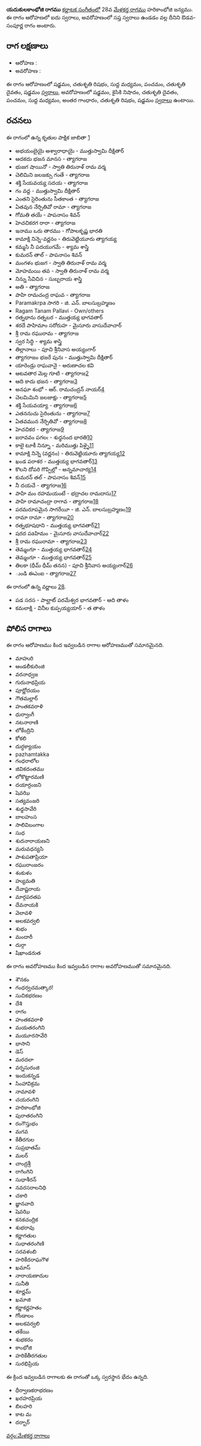 {{Infobox ragam
	| name          	= యదుకులకాంభోజి
	| synonym	    	= 
	| mela          	= 
	| chakra        	= 
	| janaka        	= 
	| type          	= ఔడవ-సంపూర్ణ
	| arohanam      	= {{svaraC|S|R2|M1|P|D2|S'}} 
	| avarohanam    	= {{svaraC|S'|N2|D2|P|M1|G3|R2|S}}
	| jeeva         	=
	| chhaya        	=
	| nyasa         	=
	| vishesha      	= 
	| equivalent  		= 
}}
{{కర్ణాటక సంగీత రాగాలు}}
'''యదుకులకాంభోజి రాగము''' [[కర్ణాటక సంగీతం]]లో 28వ [[మేళకర్త రాగము]] హరికాంభోజి జన్యము.  ఈ రాగం ఆరోహణలో ఐదు స్వరాలు, అవరోహణంలో సప్త స్వరాలు ఉండడం వల్ల దీనిని ఔడవ-సంపూర్ణ రాగం అంటారు.


==రాగ లక్షణాలు==


* ఆరోహణ : {{svaraC|S|R2|M1|P|D2|S'}} 
* అవరోహణ : {{svaraC|S'|N2|D2|P|M1|G3|R2|S}}

ఈ రాగం ఆరోహణంలో షడ్జమం, చతుశృతి రిషభం, సుద్ద మధ్యమం, పంచమం, చతుశృతి దైవతం, షడ్జమం [[స్వరాలు]], అవరోహణంలో షడ్జమం, కైసికి నిషాదం, చతుశృతి దైవతం, పంచమం, సుద్ద మధ్యమం, అంతర గాంధారం, చతుశృతి రిషభం, షడ్జమం [[స్వరాలు]] ఉంటాయి.

==రచనలు==
ఈ రాగంలో ఉన్న కృతుల పాక్షిక జాబితా [https://github.com/ssrihari/ragavardhini/blob/master/ragas/kritis.psv]
* అభయంబైయై అశ్వారాధాయై - ముత్తుస్వామి దీక్షితార్
* ఆదకదు భజన మానస - త్యాగరాజ
* భుజగ షాయినో - స్వాతి తిరునాళ్ రామ వర్మ
* చెలిమిని జలజక్సు గంతే - త్యాగరాజ
* శక్తి సేయవయ్య సదయ - త్యాగరాజ
* గం వద్ద - ముత్తుస్వామి దీక్షితార్
* ఎంతని సైరింతును సీతకాంత - త్యాగరాజ
* ఏతవున నేర్చితివో రామా - త్యాగరాజ
* గోమతి తయే - పాపనాసం శివన్
* హెచచికరగ రారా - త్యాగరాజ
* ఇనాము ఒరు తారము - గోపాలకృష్ణ భారతి
* కామాక్షి నిన్నె-వర్ణనం - తిరువెట్టియూరు త్యాగయ్య
* కమ్మసి నీ పదయుగమే - శ్యామ శాస్త్రి
* కుమరన్ తాల్ - పాపనాసం శివన్
* మంగళం భుజగ - స్వాతి తిరునాళ్ రామ వర్మ
* మోహమయి తవ - స్వాతి తిరునాళ్ రామ వర్మ
* నిన్ను సేవిచిన - సుబ్బరాయ శాస్త్రి
* అతి - త్యాగరాజ
* పాహి రామచంద్ర రాఘవ - త్యాగరాజ
* Paramakrpa సాగరి - జి. ఎన్. బాలసుబ్రహ్మణం
* Ragam Tanam Pallavi - Own/others
* రత్నభాను రత్నబర - ముత్తయ్య భాగవతార్
* శరదే పాహిమాం సరోరుహ - మైసూరు వాసుదేవాచార్
* శ్రీ రామ రఘురామ - త్యాగరాజ
* స్వర సిద్ధి - శ్యామ శాస్త్రి
* తిల్లానాలు - పూచి శ్రీనివాస అయ్యంగార్
* త్యాగరాజం భజరే పునః - ముత్తుస్వామి దీక్షితార్
* యారెండ్రు రాఘవానై - అరుణాచల కవి
* ఆటవతార మెల్ల గూటి - త్యాగరాజ[http://www.karnatik.com/c1372.shtml]
* ఆది కాదు భజన - త్యాగరాజ[http://www.karnatik.com/c1375.shtml]
* అనఘా శంభో - ఆర్. రామచంద్రన్ నాయర్[http://www.karnatik.com/c3088.shtml]
* చెలమిమిని జలజాక్షు - త్యాగరాజ[http://www.karnatik.com/c2238.shtml]
* శక్తి సేయవయ్యా - త్యాగరాజ[http://www.karnatik.com/c2255.shtml]
* ఎతననుచు సైరింతును - త్యాగరాజ[http://www.karnatik.com/c2305.shtml]
* ఏతవమున నేర్చితివో - త్యాగరాజ[http://www.karnatik.com/c2313.shtml]
* హెచచికర - త్యాగరాజ[http://www.karnatik.com/c1290.shtml]
* ఐరావవం పగలఁ - శుధ్ధనంద భారతి[http://www.karnatik.com/c1684.shtml]
* కాలై టూకీ నిన్నూ - మరిముత్తు పిళ్ళై[http://www.karnatik.com/c1228.shtml]
* కామాక్షి నిన్నె (వర్ణనం) - తిరువెట్టియూరు త్యాగయ్య[http://www.karnatik.com/c3004.shtml]
* ఖండ పరాశర - ముత్తయ్య భాగవతార్[http://www.karnatik.com/c1980.shtml]
* కొలని దోపరి గొప్పిల్లో - అన్నమాచార్య[http://www.karnatik.com/c3305.shtml]
* కుమరన్ తల్ - పాపనాసం శివన్[http://www.karnatik.com/c1581.shtml]
* నీ దయచే - త్యాగరాజ[http://www.karnatik.com/c2653.shtml]
* పాహి మం రహమయంటే - భద్రాచల రామదాసు[http://www.karnatik.com/c2488.shtml]
* పాహి రామాచంద్రా రాగావ - త్యాగరాజ[http://www.karnatik.com/c2700.shtml]
* పరమరూపమైన సాగరేయీ - జి. ఎన్. బాలసుబ్రహ్మణం[http://www.karnatik.com/c1227.shtml]
* రామా రామా - త్యాగరాజ[http://www.karnatik.com/c2769.shtml]
* రత్నభూషధాని - ముత్తయ్య భాగవతార్[http://www.karnatik.com/c2062.shtml]
* షరద పaహిమం - మైసూరు వాసుదేవాచార్[http://www.karnatik.com/c1708.shtml]
* శ్రీ రామ రఘురామా - త్యాగరాజ[http://www.karnatik.com/c2849.shtml]
* తెమ్మంగూ - ముత్తయ్య భాగవతార్[http://www.karnatik.com/c2223.shtml]
* తెమ్మంగూ - ముత్తయ్య భాగవతార్[http://www.karnatik.com/c2223.shtml]
* తిలకా (ధీమ్ ధీమ్ తనన) - పూచి శ్రీనివాస అయ్యంగార్[http://www.karnatik.com/c3234.shtml]
* ుండి ఈఎంఐ - త్యాగరాజ[http://www.karnatik.com/c3288.shtml]

ఈ రాగంలో ఉన్న వర్ణాలు [http://www.carnatica.in/kriti/varnamlist.htm].
* పడ సరస - పాల్ఘాట్ పరమేశ్వర భాగవతార్ - ఆది తాళం
* కమలాక్షి - వినీల కుప్పయ్యయార్ - త తాళం




==పోలిన రాగాలు==
ఈ రాగం ఆరోహణము కింద ఇవ్వబడిన రాగాల ఆరోహణముతో సమానమైనది.
* మాహురి
* ఆండలీకురింజి
* వరనాధ్వజ
* గురునాథప్రియ
* పూర్ణోదయం
* గౌతమల్లార్
* హంతకవరాళి
* ధుర్వాంగీ
* నటనారాణి
* లోకేంద్రిని
* కోకలి
* దుర్ధక్యాయం
* pazhamtakka
* గంధరాలోల
* జివికదంతము
* లోకొట్టారమణి
* దయార్రంజని
* షెవఝి
* సత్యవంజరి
* శుధ్ధసావేరి
* బాలహంస
* సాలివిబంగాల
* సుధ
* శుదనారాయణని
* మరువధన్యసి
* పాశుపతాప్రియా
* రఘురాంజరం
* శంకుళం
* హ్యుమతి
* దేవాష్టరాయ
* మార్గపరతప
* దేవనాయకి
* వెలావళి
* అలకవర్వలి
* శుభం
* మందారీ
* దుర్గా
* షిఖాండరుత

ఈ రాగం అవరోహణము కింద ఇవ్వబడిన రాగాల అవరోహణముతో సమానమైనది.
* శౌనకం
* గంధర్వచమత్కార!
* సుచికభరణం
* దేశి
* రాగం
* హంతకవరాళి
* మయతరంగిని
* మయూరసావేరి
* భాసాని
* డెస్
* మరదలా
* వర్నసురంజి
* ఇందుకన్నడ
* సింహావిక్రమ
* నామావళి
* చయరంగిని
* హరికాంభోజి
* పురాతరంగిని
* రంగౌస్తుభం
* మగవ
* కేతీరగుల
* సుప్రభాతమ్
* మలర్
* చాంద్రశ్రీ
* రాగింగిని
* సుధాశీరన్
* నవరసరాలనిధి
* చకారి
* జ్ఞానవాది
* షెవఝి
* కనకచంద్రిక
* శుభరావు
* కర్ణాగతుల
* సుధాతరంగిణి
* సరవళంబి
* హరికేదరాఘగౌళ
* ఖమాస్
* నారాయణాదుల
* సునీతి
* శూర్ణమ్
* ఖమాజి
* కర్ణాకర్ణహతం
* గోండాలం
* అలకవర్వలి
* తకేయి
* శుభకరం
* కాంభోజి
* హరికేతీరగతుల
* సురభిప్రియ

ఈ క్రింద ఇవ్వబడిన రాగాలకు ఈ రాగంతో ఒక్క స్వరస్థాన భేదం ఉన్నది.
* ధీర్వాణకరాభరణం
* ఖరహరప్రియ
* బిలహరి
* కాట మ
* దర్బార్



[[వర్గం:మేళకర్త రాగాలు]]